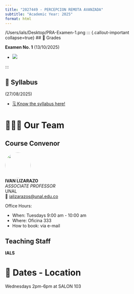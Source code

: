 ```yaml
---
title: "2027449 - PERCEPCION REMOTA AVANZADA"
subtitle: "Academic Year: 2025"
format: html
---
```



/Users/ials/Desktop/PRA-Examen-1.png
::: {.callout-important collapse=true}
## 📢  Grades

**Examen No. 1** (13/10/2025)

- ![](figures/PRA-Examen-1.png)

:::

::: {.callout-important collapse=true}
## 📢 Syllabus

(27/08/2025)

- [🗓️ Know the syllabus here!](/2025/syllabus.qmd)

:::


# 🧑🏻‍🏫 Our Team

::: {.panel-tabset}
## Course Convenor


![](/figures/people/ials.png){fig-align="left" fig-alt="Photo of IVAN LIZARAZO" style="object-fit: cover;width:6em;height:6em;border-radius: 50%;"}  
**IVAN LIZARAZO** <br/>
_ASSOCIATE PROFESSOR_ <br/>
UNAL</a><br/>
📧 [ializarazos@unal.edu.co](mailto:)

Office Hours: 

- When: Tuesdays 9:00 am - 10:00 am
- Where: Oficina 333
- How to book: via e-mail

## Teaching Staff

**IALS**

:::

# 📍 Dates - Location

Wednesdays 2pm-6pm at SALON 103
